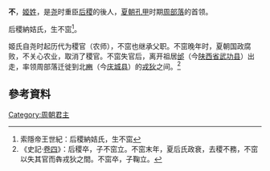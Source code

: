 '''不{{ruby|窋|zhú}}'''，[[姬姓|姬姓]]，是[[尧|尧]]时重臣[[弃|后稷]]的後人，[[夏朝|夏朝]][[孔甲|孔甲]]时期[[周朝|周部落]]的首领。

后稷納姞氏，生不窋<ref>索隱帝王世紀：后稷納姞氏，生不窋</ref>。

姬氏自尧时起历代为稷官（农师），不窋也继承父职。不窋晚年时，夏朝国政腐败，不关心农业，取消了稷官。不窋失官后，离开祖居[[邰|邰]]（今[[陕西省|陕西省]][[武功县|武功县]]）出走，率领周部落迁徙到北[[豳|豳]]（今[[庆城县|庆城县]]）的[[戎|戎]][[北狄|狄]]之间。<ref>《史記·[[s:史記/卷004#不窋|卷四]]》：后稷卒，子不窋立。不窋末年，夏后氏政衰，去稷不務，不窋以失其官而犇戎狄之間。不窋卒，子鞠立。</ref>

==參考資料==
{{reflist}}

{{中国皇帝|[[后稷|后稷]]|[[鞠|鞠]]|[[周朝君主列表#西伯|周部落首領]]|}}
{{周朝王室}}

[[Category:周朝君主|Category:周朝君主]]